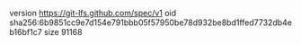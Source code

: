 version https://git-lfs.github.com/spec/v1
oid sha256:6b9851cc9e7d154e791bbb05f57950be78d932be8bd1ffed7732db4eb16bf1c7
size 91168
